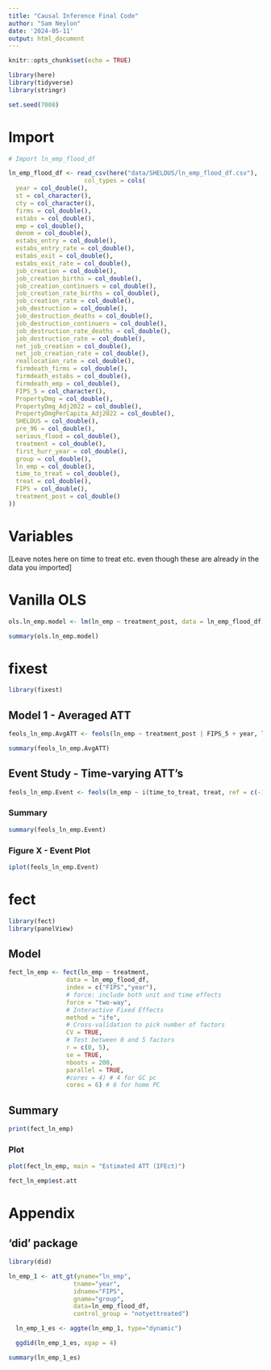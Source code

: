 ```yaml
---
title: "Causal Inference Final Code"
author: "Sam Neylon"
date: '2024-05-11'
output: html_document
---
```


```r
knitr::opts_chunk$set(echo = TRUE)

library(here)
library(tidyverse)
library(stringr)

set.seed(7008)

```

# Import

```r

# Import ln_emp_flood_df

ln_emp_flood_df <- read_csv(here("data/SHELDUS/ln_emp_flood_df.csv"),
                     col_types = cols(
  year = col_double(),
  st = col_character(),
  cty = col_character(),
  firms = col_double(),
  estabs = col_double(),
  emp = col_double(),
  denom = col_double(),
  estabs_entry = col_double(),
  estabs_entry_rate = col_double(),
  estabs_exit = col_double(),
  estabs_exit_rate = col_double(),
  job_creation = col_double(),
  job_creation_births = col_double(),
  job_creation_continuers = col_double(),
  job_creation_rate_births = col_double(),
  job_creation_rate = col_double(),
  job_destruction = col_double(),
  job_destruction_deaths = col_double(),
  job_destruction_continuers = col_double(),
  job_destruction_rate_deaths = col_double(),
  job_destruction_rate = col_double(),
  net_job_creation = col_double(),
  net_job_creation_rate = col_double(),
  reallocation_rate = col_double(),
  firmdeath_firms = col_double(),
  firmdeath_estabs = col_double(),
  firmdeath_emp = col_double(),
  FIPS_5 = col_character(),
  PropertyDmg = col_double(),
  PropertyDmg_Adj2022 = col_double(),
  PropertyDmgPerCapita_Adj2022 = col_double(),
  SHELDUS = col_double(),
  pre_96 = col_double(),
  serious_flood = col_double(),
  treatment = col_double(),
  first_hurr_year = col_double(),
  group = col_double(),
  ln_emp = col_double(),
  time_to_treat = col_double(),
  treat = col_double(),
  FIPS = col_double(),
  treatment_post = col_double()
))

```

# Variables

[Leave notes here on time to treat etc. even though these are already in the data you imported]

# Vanilla OLS

```r

ols.ln_emp.model <- lm(ln_emp ~ treatment_post, data = ln_emp_flood_df)

```

```r

summary(ols.ln_emp.model)

```

# fixest

```r

library(fixest)

```

## Model 1 - Averaged ATT

```r

feols_ln_emp.AvgATT <- feols(ln_emp ~ treatment_post | FIPS_5 + year, ln_emp_flood_df, cluster = "FIPS_5")

```

```r

summary(feols_ln_emp.AvgATT)

```

## Event Study - Time-varying ATT's

```r

feols_ln_emp.Event <- feols(ln_emp ~ i(time_to_treat, treat, ref = c(-1, -1000)) | FIPS_5 + year, ln_emp_flood_df, cluster = "FIPS_5")

```

### Summary

```r

summary(feols_ln_emp.Event)

```

### Figure X - Event Plot

```r

iplot(feols_ln_emp.Event)

```

# fect

```r

library(fect)
library(panelView)

```

## Model

```r

fect_ln_emp <- fect(ln_emp ~ treatment, 
                data = ln_emp_flood_df, 
                index = c("FIPS","year"),
                # force: include both unit and time effects
                force = "two-way",
                # Interactive Fixed Effects
                method = "ife", 
                # Cross-validation to pick number of factors
                CV = TRUE, 
                # Test between 0 and 5 factors
                r = c(0, 5), 
                se = TRUE, 
                nboots = 200, 
                parallel = TRUE,
                #cores = 4) # 4 for GC pc
                cores = 6) # 6 for home PC

```

## Summary

```r

print(fect_ln_emp)

```

### Plot

```r

plot(fect_ln_emp, main = "Estimated ATT (IFEct)")

```

```r

fect_ln_emp$est.att

```

# Appendix

## 'did' package

```r

library(did)

```

```r

ln_emp_1 <- att_gt(yname="ln_emp",
                  tname="year",
                  idname="FIPS",
                  gname="group",
                  data=ln_emp_flood_df,
                  control_group = "notyettreated")

```

```r

  ln_emp_1_es <- aggte(ln_emp_1, type="dynamic")

```

```r

  ggdid(ln_emp_1_es, xgap = 4)

```

```r

summary(ln_emp_1_es)

```